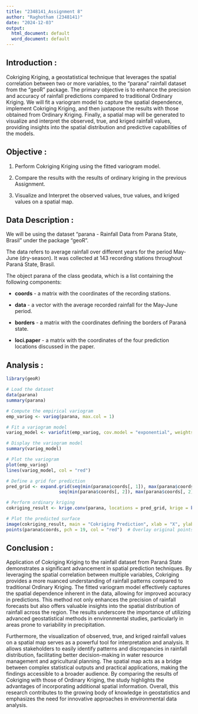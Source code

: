 ```yaml
---
title: "2348141_Assignment 8"
author: "Raghotham (2348141)"
date: "2024-12-03"
output:
  html_document: default
  word_document: default
---
```


## Introduction :

Cokriging Kriging, a geostatistical technique that leverages the spatial correlation between two or more variables, to the "parana" rainfall dataset from the "geoR" package. The primary objective is to enhance the precision and accuracy of rainfall predictions compared to traditional Ordinary Kriging. We will fit a variogram model to capture the spatial dependence, implement Cokriging Kriging, and then juxtapose the results with those obtained from Ordinary Kriging. Finally, a spatial map will be generated to visualize and interpret the observed, true, and kriged rainfall values, providing insights into the spatial distribution and predictive capabilities of the models.

## Objective :

1) Perform Cokriging Kriging using the fitted variogram model. 

2) Compare the results with the results of ordinary kriging in the previous Assignment. 

3) Visualize and Interpret the observed values, true values, and kriged values on a spatial map.

## Data Description :

We will be using the dataset "parana - Rainfall Data from Parana State, Brasil" under the package "geoR".

The data refers to average rainfall over different years for the period May-June (dry-season). It was
collected at 143 recording stations throughout Paraná State, Brasil.

The object parana of the class geodata, which is a list containing the following components:

- **coords** - a matrix with the coordinates of the recording stations.

- **data** - a vector with the average recorded rainfall for the May-June period.

- **borders** - a matrix with the coordinates defining the borders of Paraná state.

- **loci.paper** - a matrix with the coordinates of the four prediction locations discussed in the paper.

## Analysis :

```r
library(geoR)

# Load the dataset
data(parana)
summary(parana)
```


```r
# Compute the empirical variogram
emp_variog <- variog(parana, max.col = 1)

# Fit a variogram model
variog_model <- variofit(emp_variog, cov.model = "exponential", weights = "equal")

# Display the variogram model
summary(variog_model)
```


```r
# Plot the variogram
plot(emp_variog)
lines(variog_model, col = "red")
```


```r
# Define a grid for prediction
pred_grid <- expand.grid(seq(min(parana$coords[, 1]), max(parana$coords[, 1]), length = 50),
                    seq(min(parana$coords[, 2]), max(parana$coords[, 2]), length = 50))

# Perform ordinary kriging
cokriging_result <- krige.conv(parana, locations = pred_grid, krige = krige.control(obj.m = variog_model))
```

```r
# Plot the predicted surface
image(cokriging_result, main = "Cokriging Prediction", xlab = "X", ylab = "Y")
points(parana$coords, pch = 19, col = "red")  # Overlay original points
```


## Conclusion :

Application of Cokriging Kriging to the rainfall dataset from Paraná State demonstrates a significant advancement in spatial prediction techniques. By leveraging the spatial correlation between multiple variables, Cokriging provides a more nuanced understanding of rainfall patterns compared to traditional Ordinary Kriging. The fitted variogram model effectively captures the spatial dependence inherent in the data, allowing for improved accuracy in predictions. This method not only enhances the precision of rainfall forecasts but also offers valuable insights into the spatial distribution of rainfall across the region. The results underscore the importance of utilizing advanced geostatistical methods in environmental studies, particularly in areas prone to variability in precipitation.

Furthermore, the visualization of observed, true, and kriged rainfall values on a spatial map serves as a powerful tool for interpretation and analysis. It allows stakeholders to easily identify patterns and discrepancies in rainfall distribution, facilitating better decision-making in water resource management and agricultural planning. The spatial map acts as a bridge between complex statistical outputs and practical applications, making the findings accessible to a broader audience. By comparing the results of Cokriging with those of Ordinary Kriging, the study highlights the advantages of incorporating additional spatial information. Overall, this research contributes to the growing body of knowledge in geostatistics and emphasizes the need for innovative approaches in environmental data analysis.


























